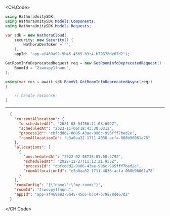 
<CH.Code>
```csharp GetRoomInfoDeprecated.cs
using HathoraUnitySDK;
using HathoraUnitySDK.Models.Components;
using HathoraUnitySDK.Models.Requests;

var sdk = new HathoraCloud(
    security: new Security() {
        HathoraDevToken = "",
    },
    appId: "app-af469a92-5b45-4565-b3c4-b79878de67d2");

GetRoomInfoDeprecatedRequest req = new GetRoomInfoDeprecatedRequest() {
    RoomId = "2swovpy1fnunu",
};

using(var res = await sdk.RoomV1.GetRoomInfoDeprecatedAsync(req))
{

    // handle response
}
```
---

```json Example Response
  {
    "currentAllocation": {
      "unscheduledAt": "2021-08-04T06:11:03.602Z",
      "scheduledAt": "2023-11-06T18:43:38.031Z",
      "processId": "cbfcddd2-0006-43ae-996c-995fff7bed2e",
      "roomAllocationId": "e3a0aa32-1711-4036-acfa-008b96061a78"
    },
    "allocations": [
      {
        "unscheduledAt": "2022-02-08T18:05:50.479Z",
        "scheduledAt": "2022-12-27T11:12:21.933Z",
        "processId": "cbfcddd2-0006-43ae-996c-995fff7bed2e",
        "roomAllocationId": "e3a0aa32-1711-4036-acfa-008b96061a78"
      }
    ],
    "roomConfig": "{\"name\":\"my-room\"}",
    "roomId": "2swovpy1fnunu",
    "appId": "app-af469a92-5b45-4565-b3c4-b79878de67d2"
  }
```
</CH.Code>
